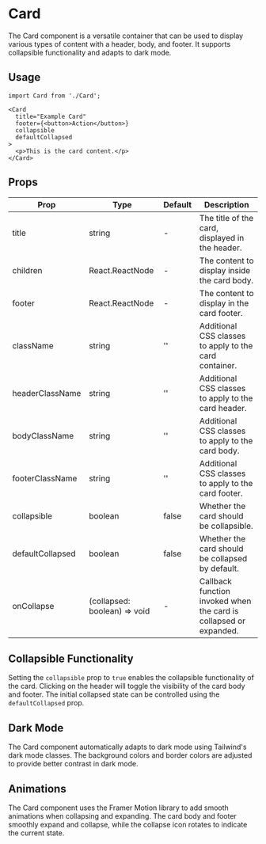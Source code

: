 # Card

The Card component is a versatile container that can be used to display various types of content with a header, body, and footer. It supports collapsible functionality and adapts to dark mode.

## Usage

```tsx
import Card from './Card';

<Card
  title="Example Card"
  footer={<button>Action</button>}
  collapsible
  defaultCollapsed
>
  <p>This is the card content.</p>
</Card>
```

## Props

| Prop             | Type                      | Default | Description                                                                 |
| ---------------- | ------------------------- | ------- | --------------------------------------------------------------------------- |
| title            | string                    | -       | The title of the card, displayed in the header.                             |
| children         | React.ReactNode           | -       | The content to display inside the card body.                                |
| footer           | React.ReactNode           | -       | The content to display in the card footer.                                  |
| className        | string                    | ''      | Additional CSS classes to apply to the card container.                      |
| headerClassName  | string                    | ''      | Additional CSS classes to apply to the card header.                         |
| bodyClassName    | string                    | ''      | Additional CSS classes to apply to the card body.                           |
| footerClassName  | string                    | ''      | Additional CSS classes to apply to the card footer.                         |
| collapsible      | boolean                   | false   | Whether the card should be collapsible.                                     |
| defaultCollapsed | boolean                   | false   | Whether the card should be collapsed by default.                            |
| onCollapse       | (collapsed: boolean) => void | -       | Callback function invoked when the card is collapsed or expanded.           |

## Collapsible Functionality

Setting the `collapsible` prop to `true` enables the collapsible functionality of the card. Clicking on the header will toggle the visibility of the card body and footer. The initial collapsed state can be controlled using the `defaultCollapsed` prop.

## Dark Mode

The Card component automatically adapts to dark mode using Tailwind's dark mode classes. The background colors and border colors are adjusted to provide better contrast in dark mode.

## Animations

The Card component uses the Framer Motion library to add smooth animations when collapsing and expanding. The card body and footer smoothly expand and collapse, while the collapse icon rotates to indicate the current state.